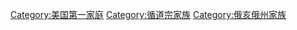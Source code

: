[[Category:美国第一家庭|Category:美国第一家庭]]
[[Category:循道宗家族|Category:循道宗家族]]
[[Category:俄亥俄州家族|Category:俄亥俄州家族]]
